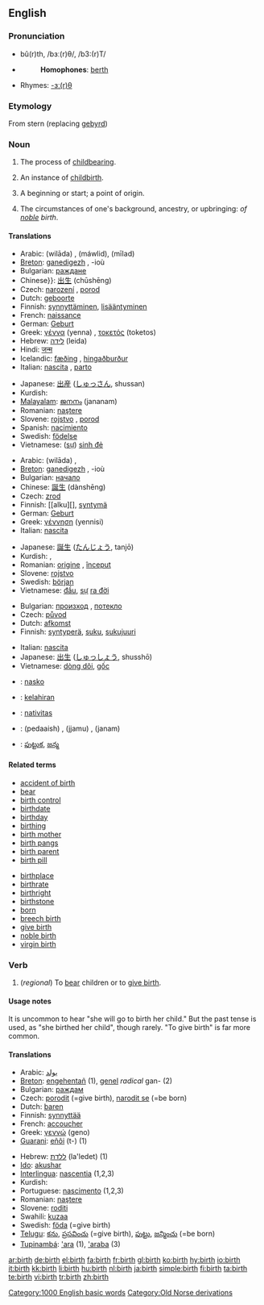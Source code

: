 {{wikipedia|birth (disambiguation)}}
==English==

===Pronunciation===
*bû(r)th, /bɜː(r)θ/, /b3:(r)T/
*{{audio|en-us-birth.ogg|Audio (US)}}
*:'''Homophones''': [[berth]]
*Rhymes: [[Rhymes:English:-ɜː(r)θ|-ɜː(r)θ]]

===Etymology===
From {{ON.}} stern (replacing {{OE.}} [[gebyrd]])

===Noun===
{{wikipedia}}
{{en-noun|s|-}}

# {{uncountable}} The process of [[childbearing]].
# {{countable}} An instance of [[childbirth]].
# {{countable}} A beginning or start; a point of origin.
# {{uncountable}} The circumstances of one's background, ancestry, or upbringing: ''of [[noble]] birth''.

====Translations====
{{trans-top|process of childbearing}}
*Arabic: {{Arab|[[ولادة]]}} (wilāda) {{f}}, {{Arab|[[مولد]]}} (máwlid), {{Arab|[[ميلاد]]}} (mīlad)
*[[Breton]]: [[ganedigezh]] {{f}}, -ioù {{p}}
*Bulgarian: [[раждане]] {{n}}
*Chinese}}: [[出生]] (chūshēng)
*Czech: [[narození]] {{n}}, [[porod]] {{m}}
*Dutch: [[geboorte]] {{f}}
*Finnish: [[synnyttäminen]], [[lisääntyminen]]
*French: [[naissance]] {{f}}
*German: [[Geburt]] {{f}}
*Greek: [[γέννα]] (yenna) {{f}}, [[τοκετός]] (toketos) {{m}}
*Hebrew: [[לידה]] (leida) {{f}}
*Hindi: [[जन्म]] {{m}}
*Icelandic: [[fæðing]] {{f}}, [[hingaðburður]] {{m}}
*Italian: [[nascita]] {{f}}, [[parto]] {{m}}
{{trans-mid}}
*Japanese: [[出産]] ([[しゅっさん]], shussan)
*Kurdish: {{KUchar|[[له‌دایکبوون]]}}
*[[Malayalam]]: [[ജനനം]] (jananam)
*Romanian: [[naştere]] {{f}}
*Slovene: [[rojstvo]] {{n}}, [[porod]] {{m}}
*Spanish: [[nacimiento]] {{m}}
*Swedish: [[födelse]] {{c}}
*Vietnamese: ([[sự]]) [[sinh đẻ]]
{{trans-bottom}}

{{trans-top|beginning or start; a point of origin}}
*Arabic: {{Arab|[[ولادة]]}} (wilāda) {{f}}, {{Arab|[[بداية]]}} {{f}}
*[[Breton]]: [[ganedigezh]] {{f}}, -ioù {{p}}
*Bulgarian: [[начало]] {{n}}
*Chinese: [[誕生]] (dànshēng)
*Czech: [[zrod]] {{m}}
*Finnish: [[alku][], [[syntymä]]
*German: [[Geburt]] {{f}}
*Greek: [[γέννηση]] (yennisi) {{f}}
*Italian: [[nascita]] {{f}}
{{trans-mid}}
*Japanese: [[誕生]] ([[たんじょう]], tanjō)
*Kurdish: {{KUchar|[[سه‌ره‌تا]]}}, {{KUchar|[[له‌دایکبوون]]}}
*Romanian: [[origine]] {{f}}, [[început]] {{n}}
*Slovene: [[rojstvo]] {{n}}
*Swedish: [[början]] {{c}}
*Vietnamese: [[đầu]], [[sự]] [[ra đời]]
{{trans-bottom}}

{{trans-top|circumstances of one's background}}
*Bulgarian: [[произход]] {{m}}, [[потекло]] {{n}}
*Czech: [[původ]] {{m}}
*Dutch: [[afkomst]] {{f}}
*Finnish: [[syntyperä]], [[suku]], [[sukujuuri]]
{{trans-mid}}
*Italian: [[nascita]] {{f}}
*Japanese: [[出生]] ([[しゅっしょう]], shusshō)
*Vietnamese: [[dòng dõi]], [[gốc]]
{{trans-bottom}}

{{checktrans}}
{{trans-top|translations to be checked}}
*{{ttbc|Ido}}: [[nasko]]
*{{ttbc|Indonesian}}: [[lahir|kelahiran]]
*{{ttbc|Latin}}: [[nativitas]] {{f}}
*{{ttbc|Sindhi}}: {{SDchar|[[پيدائِش]]}} (pedaaish) {{f}}, {{SDchar|[[ڄَمُ]]}} (jjamu) {{m}}, {{SDchar|[[جَنَمُ]]}} (janam) {{m}}
*{{ttbc|Telugu}}: [[పుట్టుక]], [[జన్మ]]
{{trans-bottom}}

====Related terms====
{{rel-top}}
*[[accident of birth]]
*[[bear]]
*[[birth control]]
*[[birthdate]]
*[[birthday]]
*[[birthing]]
*[[birth mother]]
*[[birth pangs]]
*[[birth parent]]
*[[birth pill]]
{{rel-mid}}
*[[birthplace]]
*[[birthrate]]
*[[birthright]]
*[[birthstone]]
*[[born]]
*[[breech birth]]
*[[give birth]]
*[[noble birth]]
*[[virgin birth]]
{{rel-bottom}}

===Verb===
{{en-verb}}

# (''regional'') To [[bear]] children or to [[give birth]].

====Usage notes====
It is uncommon to hear "she will go to birth her child."  But the past tense is used, as "she birthed her child", though rarely. "To give birth" is far more common.

====Translations====
{{trans-top|to birth}}
*Arabic: [[يولد]]
*[[Breton]]: [[engehentañ]] (1), [[genel]] ''radical'' gan- (2)
*Bulgarian: [[раждам]]
*Czech: [[porodit]] (=give birth), [[narodit se]] (=be born)
*Dutch: [[baren]]
*Finnish: [[synnyttää]]
*French: [[accoucher]]
*Greek: [[γεννώ]] (geno)
*[[Guarani]]: [[eñõi]] (t-) (1)
{{trans-mid}}
*Hebrew: [[ללדת]] (la'ledet) (1)
*[[Ido]]: [[akushar]]
*[[Interlingua]]: [[nascentia]] (1,2,3)
*Kurdish: {{KUchar|[[مناڵبوون]]}}
*Portuguese: [[nascimento]] {{m}} (1,2,3)
*Romanian: [[naştere]] {{f}}
*Slovene: [[roditi]]
*Swahili: [[kuzaa]]
*Swedish: [[föda]] (=give birth)
*[[Telugu]]: [[కను]], [[ప్రసవించు]] (=give birth), [[పుట్టు]], [[జన్మించు]] (=be born)
*[[Tupinambá]]: [['ara]] (1), [['araba]] (3)
{{trans-bottom}}

[[Category:1000 English basic words]]
[[Category:Old Norse derivations]]

[[ar:birth]]
[[de:birth]]
[[el:birth]]
[[fa:birth]]
[[fr:birth]]
[[gl:birth]]
[[ko:birth]]
[[hy:birth]]
[[io:birth]]
[[it:birth]]
[[kk:birth]]
[[li:birth]]
[[hu:birth]]
[[nl:birth]]
[[ja:birth]]
[[simple:birth]]
[[fi:birth]]
[[ta:birth]]
[[te:birth]]
[[vi:birth]]
[[tr:birth]]
[[zh:birth]]